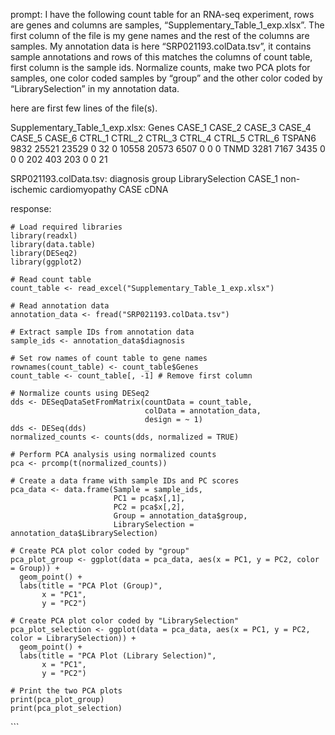 prompt:
I have the following count table for an RNA-seq experiment, rows are genes and columns are samples, "Supplementary_Table_1_exp.xlsx". The first column of the file is my gene names and the rest of the columns are samples. My annotation data is here  "SRP021193.colData.tsv", it contains sample annotations and rows of this matches the columns of count table, first column is the sample ids. Normalize counts, make two PCA plots for samples, one color coded samples by "group" and the other color coded by "LibrarySelection" in my annotation data.

here are first few lines of the file(s).

Supplementary_Table_1_exp.xlsx:
Genes	CASE_1	CASE_2	CASE_3	CASE_4	CASE_5	CASE_6	CTRL_1	CTRL_2	CTRL_3	CTRL_4	CTRL_5	CTRL_6
TSPAN6	9832	25521	23529	0	32	0	10558	20573	6507	0	0	 0
TNMD	3281	 7167	 3435	0	 0	0	  202	  403	 203	0	0	21


SRP021193.colData.tsv:
diagnosis	group	LibrarySelection
CASE_1	non-ischemic cardiomyopathy	CASE	cDNA


response:
```
# Load required libraries
library(readxl)
library(data.table)
library(DESeq2)
library(ggplot2)

# Read count table
count_table <- read_excel("Supplementary_Table_1_exp.xlsx")

# Read annotation data
annotation_data <- fread("SRP021193.colData.tsv")

# Extract sample IDs from annotation data
sample_ids <- annotation_data$diagnosis

# Set row names of count table to gene names
rownames(count_table) <- count_table$Genes
count_table <- count_table[, -1] # Remove first column

# Normalize counts using DESeq2
dds <- DESeqDataSetFromMatrix(countData = count_table,
                              colData = annotation_data,
                              design = ~ 1)
dds <- DESeq(dds)
normalized_counts <- counts(dds, normalized = TRUE)

# Perform PCA analysis using normalized counts
pca <- prcomp(t(normalized_counts))

# Create a data frame with sample IDs and PC scores
pca_data <- data.frame(Sample = sample_ids,
                       PC1 = pca$x[,1],
                       PC2 = pca$x[,2],
                       Group = annotation_data$group,
                       LibrarySelection = annotation_data$LibrarySelection)

# Create PCA plot color coded by "group"
pca_plot_group <- ggplot(data = pca_data, aes(x = PC1, y = PC2, color = Group)) +
  geom_point() +
  labs(title = "PCA Plot (Group)",
       x = "PC1",
       y = "PC2")

# Create PCA plot color coded by "LibrarySelection"
pca_plot_selection <- ggplot(data = pca_data, aes(x = PC1, y = PC2, color = LibrarySelection)) +
  geom_point() +
  labs(title = "PCA Plot (Library Selection)",
       x = "PC1",
       y = "PC2")

# Print the two PCA plots
print(pca_plot_group)
print(pca_plot_selection)
```
```

